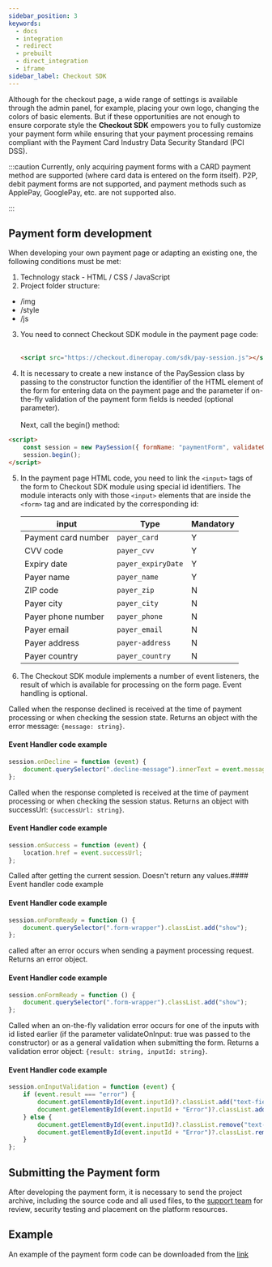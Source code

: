 ```yaml
---
sidebar_position: 3
keywords:
  - docs
  - integration
  - redirect
  - prebuilt
  - direct_integration
  - iframe
sidebar_label: Checkout SDK
---
```


Although for the checkout page, a wide range of settings is available through the admin panel, for example, placing your own logo, changing the colors of basic elements. But if these opportunities are not enough to ensure corporate style the **Checkout SDK** empowers you to fully customize your payment form while ensuring that your payment processing remains compliant with the Payment Card Industry Data Security Standard (PCI DSS).

:::caution
Currently, only acquiring payment forms with a CARD payment method are supported (where card data is entered on the form itself). P2P, debit payment forms are not supported, and payment methods such as ApplePay, GooglePay, etc. are not supported also.

:::

## Payment form development

When developing your own payment page or adapting an existing one, the following conditions must be met:

1. Technology stack - HTML / CSS / JavaScript
2. Project folder structure:

- /img
- /style
- /js

3. You need to connect Checkout SDK module in the payment page code:<br></br>

   ```html
   <script src="https://checkout.dineropay.com/sdk/pay-session.js"></script>
   ```

4. It is necessary to create a new instance of the PaySession class by passing to the constructor function the identifier of the HTML element of the form for entering data on the payment page and the parameter if on-the-fly validation of the payment form fields is needed (optional parameter). <br></br>Next, call the begin() method:

```html
<script>
	const session = new PaySession({ formName: "paymentForm", validateOnInput: true });
	session.begin();
</script>
```

5. In the payment page HTML code, you need to link the `<input>` tags of the form to Checkout SDK module using special id identifiers. The module interacts only with those `<input>` elements that are inside the `<form>` tag and are indicated by the corresponding id:

   | input               | Type               | Mandatory |
   | ------------------- | ------------------ | --------- |
   | Payment card number | `payer_card`       | Y         |
   | CVV code            | `payer_cvv`        | Y         |
   | Expiry date         | `payer_expiryDate` | Y         |
   | Payer name          | `payer_name`       | Y         |
   | ZIP code            | `payer_zip`        | N         |
   | Payer city          | `payer_city`       | N         |
   | Payer phone number  | `payer_phone`      | N         |
   | Payer email         | `payer_email`      | N         |
   | Payer address       | `payer-address`    | N         |
   | Payer country       | `payer_country`    | N         |

6. The Checkout SDK module implements a number of event listeners, the result of which is available for processing on the form page. Event handling is optional.


<Tabs>
<TabItem value="onDecline" label="onDecline">

Called when the response declined is received at the time of payment processing or when checking the session state. Returns an object with the error message: `{message: string}`.

#### Event Handler code example

```js
session.onDecline = function (event) {
	document.querySelector(".decline-message").innerText = event.message;
};
```

</TabItem>
<TabItem value="onSuccess" label="onSuccess">

Called when the response completed is received at the time of payment processing or when checking the session status. Returns an object with successUrl: `{successUrl: string}`.

#### Event Handler code example

```js
session.onSuccess = function (event) {
	location.href = event.successUrl;
};
```

</TabItem>
<TabItem value="onFormReady" label="onFormReady">

Called after getting the current session. Doesn't return any values.#### Event handler code example

#### Event Handler code example

```js
session.onFormReady = function () {
	document.querySelector(".form-wrapper").classList.add("show");
};
```

</TabItem>
<TabItem value="handleError" label="handleError">

called after an error occurs when sending a payment processing request. Returns an error object.

#### Event Handler code example

```js
session.onFormReady = function () {
	document.querySelector(".form-wrapper").classList.add("show");
};
```

</TabItem>
<TabItem value="onInputValidation" label="onInputValidation">

Called when an on-the-fly validation error occurs for one of the inputs with id listed earlier (if the parameter validateOnInput: true was passed to the constructor) or as a general validation when submitting the form. Returns a validation error object: `{result: string, inputId: string}`.

#### Event Handler code example

```js
session.onInputValidation = function (event) {
	if (event.result === "error") {
		document.getElementById(event.inputId)?.classList.add("text-field--error");
		document.getElementById(event.inputId + "Error")?.classList.add("display-error");
	} else {
		document.getElementById(event.inputId)?.classList.remove("text-field--error");
		document.getElementById(event.inputId + "Error")?.classList.remove("display-error");
	}
};
```

</TabItem>
</Tabs>

## Submitting the Payment form

After developing the payment form, it is necessary to send the project archive, including the source code and all used files, to the [support team](mailto:support@dineropay.com) for review, security testing and placement on the platform resources.

## Example

An example of the payment form code can be downloaded from the [link](@site/static/files/ex.zip)
